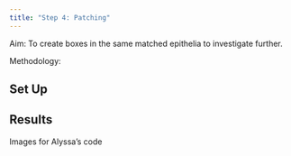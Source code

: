 ```yaml
---
title: "Step 4: Patching"
---
```


Aim: To create boxes in the same matched epithelia to investigate further.

Methodology:

## Set Up

## Results
Images for Alyssa's code